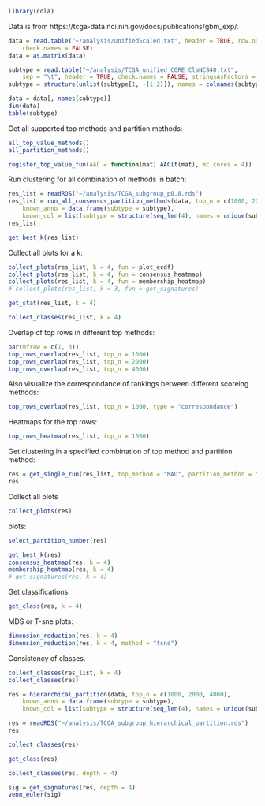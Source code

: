 
```r
library(cola)
```

Data is from https://tcga-data.nci.nih.gov/docs/publications/gbm_exp/.

```r
data = read.table("~/analysis/unifiedScaled.txt", header = TRUE, row.names = 1, 
	check.names = FALSE)
data = as.matrix(data)

subtype = read.table("~/analysis/TCGA_unified_CORE_ClaNC840.txt", 
	sep = "\t", header = TRUE, check.names = FALSE, stringsAsFactors = FALSE)
subtype = structure(unlist(subtype[1, -(1:2)]), names = colnames(subtype)[-(1:2)])

data = data[, names(subtype)]
dim(data)
table(subtype)
```

Get all supported top methods and partition methods:

```r
all_top_value_methods()
all_partition_methods()
```

```r
register_top_value_fun(AAC = function(mat) AAC(t(mat), mc.cores = 4))
```

Run clustering for all combination of methods in batch:

```r
res_list = readRDS("~/analysis/TCGA_subgroup_p0.8.rds")
res_list = run_all_consensus_partition_methods(data, top_n = c(1000, 2000, 4000), k = 2:6, mc.cores = 4,
	known_anno = data.frame(subtype = subtype), 
	known_col = list(subtype = structure(seq_len(4), names = unique(subtype))))
res_list
```

```r
get_best_k(res_list)
```

Collect all plots for a k:

```r
collect_plots(res_list, k = 4, fun = plot_ecdf)
collect_plots(res_list, k = 4, fun = consensus_heatmap)
collect_plots(res_list, k = 4, fun = membership_heatmap)
# collect_plots(res_list, k = 3, fun = get_signatures)
```

```r
get_stat(res_list, k = 4)
```

```r
collect_classes(res_list, k = 4)
```

Overlap of top rows in different top methods:

```r
par(mfrow = c(1, 3))
top_rows_overlap(res_list, top_n = 1000)
top_rows_overlap(res_list, top_n = 2000)
top_rows_overlap(res_list, top_n = 4000)
```

Also visualize the correspondance of rankings between different scoreing methods:

```r
top_rows_overlap(res_list, top_n = 1000, type = "correspondance")
```

Heatmaps for the top rows:

```r
top_rows_heatmap(res_list, top_n = 1000)
```

Get clustering in a specified combination of top method and partition method:

```r
res = get_single_run(res_list, top_method = "MAD", partition_method = "kmeans")
res
```

Collect all plots

```r
collect_plots(res)
```

plots:

```r
select_partition_number(res)
```

```r
get_best_k(res)
consensus_heatmap(res, k = 4)
membership_heatmap(res, k = 4)
# get_signatures(res, k = 4)
```

Get classifications

```r
get_class(res, k = 4)
```

MDS or T-sne plots:

```r
dimension_reduction(res, k = 4)
dimension_reduction(res, k = 4, method = "tsne")
```

Consistency of classes.

```r
collect_classes(res_list, k = 4)
collect_classes(res)
```

```r
res = hierarchical_partition(data, top_n = c(1000, 2000, 4000), 
	known_anno = data.frame(subtype = subtype), 
	known_col = list(subtype = structure(seq_len(4), names = unique(subtype))))
```

```r
res = readRDS("~/analysis/TCGA_subgroup_hierarchical_partition.rds")
res
```

```r
collect_classes(res)
```

```r
get_class(res)
```

```r
collect_classes(res, depth = 4)
```

```r
sig = get_signatures(res, depth = 4)
venn_euler(sig)
```